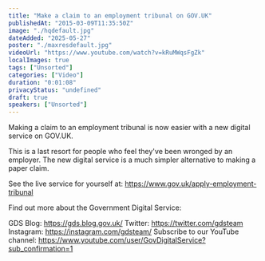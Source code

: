 ```yaml
---
title: "Make a claim to an employment tribunal on GOV.UK"
publishedAt: "2015-03-09T11:35:50Z"
image: "./hqdefault.jpg"
dateAdded: "2025-05-27"
poster: "./maxresdefault.jpg"
videoUrl: "https://www.youtube.com/watch?v=kRuMWqsFgZk"
localImages: true
tags: ["Unsorted"]
categories: ["Video"]
duration: "0:01:08"
privacyStatus: "undefined"
draft: true
speakers: ["Unsorted"]
---
```

Making a claim to an employment tribunal is now easier with a new digital service on GOV.UK. 

This is a last resort for people who feel they've been wronged by an employer. The new digital service is a much simpler alternative to making a paper claim. 

See the live service for yourself at: 
https://www.gov.uk/apply-employment-tribunal 

Find out more about the Government Digital Service:

GDS Blog: https://gds.blog.gov.uk/
Twitter: https://twitter.com/gdsteam 
Instagram: https://instagram.com/gdsteam/ 
Subscribe to our YouTube channel: 
https://www.youtube.com/user/GovDigitalService?sub_confirmation=1
